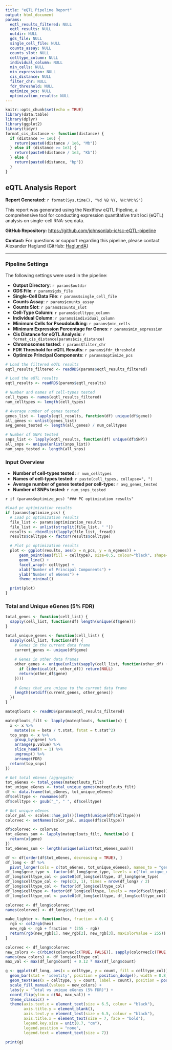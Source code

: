 ```yaml
---
title: "eQTL Pipeline Report"
output: html_document
params:
  eqtl_results_filtered: NULL
  eqtl_results: NULL
  outdir: NULL
  gds_file: NULL
  single_cell_file: NULL
  counts_assay: NULL
  counts_slot: NULL
  celltype_column: NULL
  individual_column: NULL
  min_cells: NULL
  min_expression: NULL
  cis_distance: NULL
  filter_chr: NULL
  fdr_threshold: NULL
  optimize_pcs: NULL
  optimization_results: NULL
---
```


```r
knitr::opts_chunk$set(echo = TRUE)
library(data.table)
library(dplyr)
library(ggplot2)
library(tidyr)
format_cis_distance <- function(distance) {
  if (distance >= 1e6) {
    return(paste0(distance / 1e6, "Mb"))
  } else if (distance >= 1e3) {
    return(paste0(distance / 1e3, "Kb"))
  } else {
    return(paste0(distance, "bp"))
  }
}
```

## eQTL Analysis Report

**Report Generated:** `r format(Sys.time(), "%d %B %Y, %H:%M:%S")`

This report was generated using the Nextflow eQTL Pipeline, a comprehensive tool for conducting expression quantitative trait loci (eQTL) analysis on single-cell RNA-seq data.

**GitHub Repository:** [https://github.com/johnsonlab-ic/sc-eQTL-pipeline](https://github.com/johnsonlab-ic/sc-eQTL-pipeline)

**Contact:** For questions or support regarding this pipeline, please contact Alexander Haglund (GitHub: [HaglundA](https://github.com/HaglundA))

---

### Pipeline Settings

The following settings were used in the pipeline:

- **Output Directory**: `r params$outdir`
- **GDS File**: `r params$gds_file`
- **Single-Cell Data File**: `r params$single_cell_file`
- **Counts Assay**: `r params$counts_assay`
- **Counts Slot**: `r params$counts_slot`
- **Cell-Type Column**: `r params$celltype_column`
- **Individual Column**: `r params$individual_column`
- **Minimum Cells for Pseudobulking**: `r params$min_cells`
- **Minimum Expression Percentage for Genes**: `r params$min_expression`
- **Cis Distance for eQTL Analysis**: `r format_cis_distance(params$cis_distance)`
- **Chromosomes tested**: `r params$filter_chr`
- **FDR Threshold for eQTL Results**: `r params$fdr_threshold`
- **Optimize Principal Components**: `r params$optimize_pcs`

```r
# Load the filtered eQTL results
eqtl_results_filtered <- readRDS(params$eqtl_results_filtered)

# Load the eQTL results
eqtl_results <- readRDS(params$eqtl_results)

# Number and names of cell-types tested
cell_types <- names(eqtl_results_filtered)
num_celltypes <- length(cell_types)

# Average number of genes tested
genes_list <- lapply(eqtl_results, function(df) unique(df$gene))
all_genes <- unlist(genes_list)
avg_genes_tested <- length(all_genes) / num_celltypes

# Number of SNPs tested
snps_list <- lapply(eqtl_results, function(df) unique(df$SNP))
all_snps <- unique(unlist(snps_list))
num_snps_tested <- length(all_snps)
```

### Input Overview

- **Number of cell-types tested:** `r num_celltypes`
- **Names of cell-types tested:** `r paste(cell_types, collapse=", ")`
- **Average number of genes tested per cell-type:** `r avg_genes_tested`
- **Number of SNPs tested:** `r num_snps_tested`

`r if (params$optimize_pcs) "### PC optimization results"`
```r
#load pc optimization results
if (params$optimize_pcs) {
  # Load pc optimization results
  file_list <- params$optimization_results
  file_list <- unlist(strsplit(file_list, " "))
  results <- rbindlist(lapply(file_list, fread))
  results$celltype <- factor(results$celltype)

  # Plot pc optimization results
  plot <- ggplot(results, aes(x = n_pcs, y = n_egenes)) +
      geom_point(aes(fill = celltype), size=0.5, colour="black", shape=21) +
      geom_line() +
      facet_wrap(~ celltype) +
      xlab("Number of Principal Components") +
      ylab("Number of eGenes") +
      theme_minimal()

  print(plot)
}
```


### Total and Unique eGenes (5% FDR)

```r
total_genes <- function(cell_list) {
  sapply(cell_list, function(df) length(unique(df$gene)))
}

total_unique_genes <- function(cell_list) {
  sapply(cell_list, function(df) {
    # Genes in the current data frame
    current_genes <- unique(df$gene)
    
    # Genes in other data frames
    other_genes <- unique(unlist(sapply(cell_list, function(other_df) {
      if (identical(df, other_df)) return(NULL)
      return(other_df$gene)
    })))
    
    # Genes that are unique to the current data frame
    length(setdiff(current_genes, other_genes))
  })
}

mateqtlouts <- readRDS(params$eqtl_results_filtered)

mateqtlouts_filt <- lapply(mateqtlouts, function(x) {
  x <- x %>% 
    mutate(se = beta / t.stat, fstat = t.stat^2) 
  top_snps <- x %>%
    group_by(gene) %>%
    arrange(p.value) %>%
    slice_head(n = 1) %>%
    ungroup() %>%
    arrange(FDR)
  return(top_snps)
})

# Get total eGenes (aggregate)
tot_eGenes <- total_genes(mateqtlouts_filt)
tot_unique_eGenes <- total_unique_genes(mateqtlouts_filt)
df <- data.frame(tot_eGenes, tot_unique_eGenes)
df$celltype <- rownames(df)
df$celltype <- gsub("_", " ", df$celltype)

# Get unique eGenes 
color_pal <- scales::hue_pal()(length(unique(df$celltype)))
colorvec <- setNames(color_pal, unique(df$celltype))

df$colorvec <- colorvec
tot_eGenes_sum <- lapply(mateqtlouts_filt, function(x) {
  return(x$gene)
})
tot_eGenes_sum <- length(unique(unlist(tot_eGenes_sum)))

df <- df[order(df$tot_eGenes, decreasing = TRUE), ]
df_long <- df %>%
  pivot_longer(cols = c(tot_eGenes, tot_unique_eGenes), names_to = "gene_type", values_to = "count")
df_long$gene_type <- factor(df_long$gene_type, levels = c("tot_unique_eGenes", "tot_eGenes"))
df_long$celltype_col <- paste0(df_long$celltype, df_long$gene_type)
df_long$celltype_col <- rep(c(2, 1), times = nrow(df_long) / 2)
df_long$celltype_col <- factor(df_long$celltype_col)
df_long$celltype <- factor(df_long$celltype, levels = rev(df$celltype))
df_long$celltype_col <- paste0(df_long$celltype, df_long$celltype_col)

colorvec <- df_long$colorvec
names(colorvec) <- df_long$celltype_col

make_lighter <- function(hex, fraction = 0.4) {
  rgb <- col2rgb(hex)
  new_rgb <- rgb + fraction * (255 - rgb)
  return(rgb(new_rgb[1], new_rgb[2], new_rgb[3], maxColorValue = 255))
}

colorvec <- df_long$colorvec
new_colors <- c(rbind(colorvec[c(TRUE, FALSE)], sapply(colorvec[c(TRUE, FALSE)], make_lighter)))
names(new_colors) <- df_long$celltype_col
max_val <- max(df_long$count) + 0.12 * max(df_long$count) 

g <- ggplot(df_long, aes(x = celltype, y = count, fill = celltype_col)) +
  geom_bar(stat = 'identity', position = position_dodge(), width = 0.8, colour = "black") +
  geom_text(aes(x = celltype, y = count, label = count), position = position_dodge(width = 0.9), hjust = -0.2, size = 6 / .pt) +
  scale_fill_manual(values = new_colors) +
  labs(y = "Total vs unique eGenes (5% FDR)") +
  coord_flip(ylim = c(NA, max_val)) +
  theme_classic() +
  theme(axis.text.x = element_text(size = 6.5, colour = "black"),
        axis.title.y = element_blank(),
        axis.text.y = element_text(size = 6.5, colour = "black"),
        axis.title.x = element_text(size = 7, face = "bold"),
        legend.key.size = unit(0.7, "cm"),
        legend.position = "none",
        legend.text = element_text(size = 7))

print(g)
```
